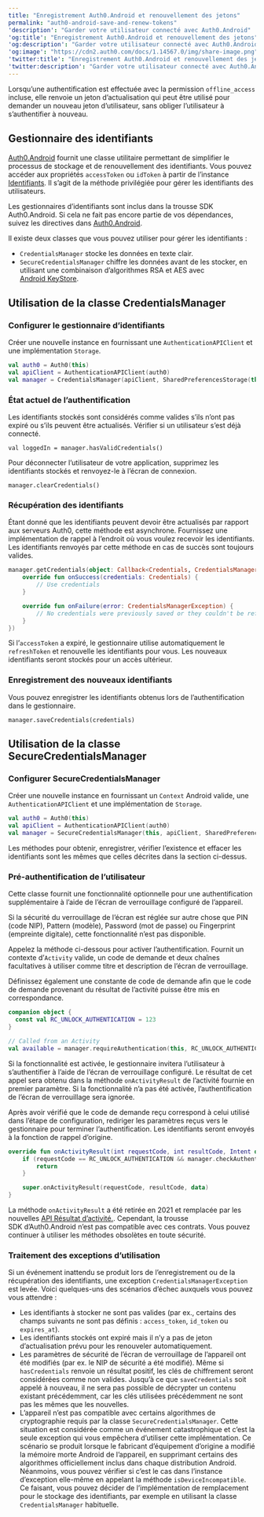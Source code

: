 ---
title: "Enregistrement Auth0.Android et renouvellement des jetons"
permalink: "auth0-android-save-and-renew-tokens"
'description': "Garder votre utilisateur connecté avec Auth0.Android"
'og:title': "Enregistrement Auth0.Android et renouvellement des jetons"
'og:description': "Garder votre utilisateur connecté avec Auth0.Android"
'og:image': "https://cdn2.auth0.com/docs/1.14567.0/img/share-image.png"
'twitter:title': "Enregistrement Auth0.Android et renouvellement des jetons"
'twitter:description': "Garder votre utilisateur connecté avec Auth0.Android"
---

Lorsqu’une authentification est effectuée avec la permission `offline_access` incluse, elle renvoie un jeton d’actualisation qui peut être utilisé pour demander un nouveau jeton d’utilisateur, sans obliger l’utilisateur à s’authentifier à nouveau.

## Gestionnaire des identifiants

[Auth0.Android](https://github.com/auth0/Auth0.Android) fournit une classe utilitaire permettant de simplifier le processus de stockage et de renouvellement des identifiants. Vous pouvez accéder aux propriétés `accessToken` ou `idToken` à partir de l’instance [Identifiants](https://github.com/auth0/Auth0.Android/blob/master/auth0/src/main/java/com/auth0/android/result/Credentials.java). Il s’agit de la méthode privilégiée pour gérer les identifiants des utilisateurs.

Les gestionnaires d’identifiants sont inclus dans la trousse SDK Auth0.Android. Si cela ne fait pas encore partie de vos dépendances, suivez les directives dans [Auth0.Android](/docs/fr-ca/libraries/auth0-android).

Il existe deux classes que vous pouvez utiliser pour gérer les identifiants :

* `CredentialsManager` stocke les données en texte clair.
* `SecureCredentialsManager` chiffre les données avant de les stocker, en utilisant une combinaison d’algorithmes RSA et AES avec [Android KeyStore](https://developer.android.com/reference/java/security/KeyStore.html).

## Utilisation de la classe CredentialsManager

### Configurer le gestionnaire d’identifiants

Créer une nouvelle instance en fournissant une `AuthenticationAPIClient` et une implémentation `Storage`.

```kotlin lines
val auth0 = Auth0(this)
val apiClient = AuthenticationAPIClient(auth0)
val manager = CredentialsManager(apiClient, SharedPreferencesStorage(this))
```

### État actuel de l’authentification

Les identifiants stockés sont considérés comme valides s’ils n’ont pas expiré ou s’ils peuvent être actualisés. Vérifier si un utilisateur s’est déjà connecté.

``` lines
val loggedIn = manager.hasValidCredentials()
```

Pour déconnecter l’utilisateur de votre application, supprimez les identifiants stockés et renvoyez-le à l’écran de connexion.

``` lines
manager.clearCredentials()
```

### Récupération des identifiants

Étant donné que les identifiants peuvent devoir être actualisés par rapport aux serveurs Auth0, cette méthode est asynchrone. Fournissez une implémentation de rappel à l’endroit où vous voulez recevoir les identifiants. Les identifiants renvoyés par cette méthode en cas de succès sont toujours valides.

```kotlin lines
manager.getCredentials(object: Callback<Credentials, CredentialsManagerException>() {
    override fun onSuccess(credentials: Credentials) {
        // Use credentials
    }

    override fun onFailure(error: CredentialsManagerException) {
        // No credentials were previously saved or they couldn't be refreshed
    }
})
```

Si l’`accessToken` a expiré, le gestionnaire utilise automatiquement le `refreshToken` et renouvelle les identifiants pour vous. Les nouveaux identifiants seront stockés pour un accès ultérieur.

### Enregistrement des nouveaux identifiants

Vous pouvez enregistrer les identifiants obtenus lors de l’authentification dans le gestionnaire.

``` lines
manager.saveCredentials(credentials)
```

## Utilisation de la classe SecureCredentialsManager

### Configurer SecureCredentialsManager

Créer une nouvelle instance en fournissant un `Context` Android valide, une `AuthenticationAPIClient` et une implémentation de `Storage`.

```kotlin lines
val auth0 = Auth0(this)
val apiClient = AuthenticationAPIClient(auth0)
val manager = SecureCredentialsManager(this, apiClient, SharedPreferencesStorage(this))
```

Les méthodes pour obtenir, enregistrer, vérifier l’existence et effacer les identifiants sont les mêmes que celles décrites dans la section ci-dessus.

### Pré-authentification de l’utilisateur

Cette classe fournit une fonctionnalité optionnelle pour une authentification supplémentaire à l’aide de l’écran de verrouillage configuré de l’appareil.

<Callout icon="file-lines" color="#0EA5E9" iconType="regular">

Si la sécurité du verrouillage de l’écran est réglée sur autre chose que PIN (code NIP), Pattern (modèle), Password (mot de passe) ou Fingerprint (empreinte digitale), cette fonctionnalité n’est pas disponible.

</Callout>

Appelez la méthode ci-dessous pour activer l’authentification. Fournit un contexte d’`Activity` valide, un code de demande et deux chaînes facultatives à utiliser comme titre et description de l’écran de verrouillage.

Définissez également une constante de code de demande afin que le code de demande provenant du résultat de l’activité puisse être mis en correspondance.

```kotlin lines
companion object {
  const val RC_UNLOCK_AUTHENTICATION = 123
}

// Called from an Activity
val available = manager.requireAuthentication(this, RC_UNLOCK_AUTHENTICATION, getString(R.string.unlock_authentication_title), getString(R.string.unlock_authentication_description))
```

Si la fonctionnalité est activée, le gestionnaire invitera l’utilisateur à s’authentifier à l’aide de l’écran de verrouillage configuré. Le résultat de cet appel sera obtenu dans la méthode `onActivityResult` de l’activité fournie en premier paramètre. Si la fonctionnalité n’a pas été activée, l’authentification de l’écran de verrouillage sera ignorée.

Après avoir vérifié que le code de demande reçu correspond à celui utilisé dans l’étape de configuration, rediriger les paramètres reçus vers le gestionnaire pour terminer l’authentification. Les identifiants seront envoyés à la fonction de rappel d’origine.

```kotlin lines
override fun onActivityResult(int requestCode, int resultCode, Intent data) {
    if (requestCode == RC_UNLOCK_AUTHENTICATION && manager.checkAuthenticationResult(requestCode, resultCode)) {
        return
    }

    super.onActivityResult(requestCode, resultCode, data)
}
```

<Callout icon="file-lines" color="#0EA5E9" iconType="regular">

La méthode `onActivityResult` a été retirée en 2021 et remplacée par les nouvelles [API Résultat d’activité.](https://developer.android.com/training/basics/intents/result). Cependant, la trousse SDK d’Auth0.Android n’est pas compatible avec ces contrats. Vous pouvez continuer à utiliser les méthodes obsolètes en toute sécurité.

</Callout>

### Traitement des exceptions d’utilisation

Si un événement inattendu se produit lors de l’enregistrement ou de la récupération des identifiants, une exception `CredentialsManagerException` est levée. Voici quelques-uns des scénarios d’échec auxquels vous pouvez vous attendre :

* Les identifiants à stocker ne sont pas valides (par ex., certains des champs suivants ne sont pas définis : `access_token`, `id_token` ou `expires_at`).
* Les identifiants stockés ont expiré mais il n’y a pas de jeton d’actualisation prévu pour les renouveler automatiquement.
* Les paramètres de sécurité de l’écran de verrouillage de l’appareil ont été modifiés (par ex. le NIP de sécurité a été modifié). Même si `hasCredentials` renvoie un résultat positif, les clés de chiffrement seront considérées comme non valides. Jusqu’à ce que `saveCredentials` soit appelé à nouveau, il ne sera pas possible de décrypter un contenu existant précédemment, car les clés utilisées précédemment ne sont pas les mêmes que les nouvelles.
* L’appareil n’est pas compatible avec certains algorithmes de cryptographie requis par la classe `SecureCredentialsManager`. Cette situation est considérée comme un événement catastrophique et c’est la seule exception qui vous empêchera d’utiliser cette implémentation. Ce scénario se produit lorsque le fabricant d’équipement d’origine a modifié la mémoire morte Android de l’appareil, en supprimant certains des algorithmes officiellement inclus dans chaque distribution Android. Néanmoins, vous pouvez vérifier si c’est le cas dans l’instance d’exception elle-même en appelant la méthode `isDeviceIncompatible`. Ce faisant, vous pouvez décider de l’implémentation de remplacement pour le stockage des identifiants, par exemple en utilisant la classe `CredentialsManager` habituelle.